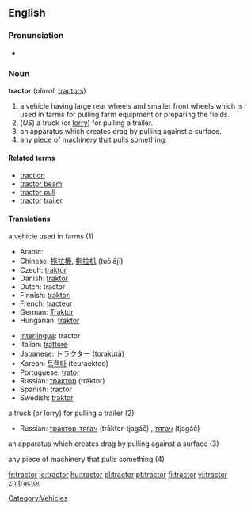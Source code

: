 ==English==

===Pronunciation===
*{{audio|en-us-tractor.ogg|Audio (US)}}

===Noun===
'''tractor''' (''plural:'' [[tractors]])

# a vehicle having large rear wheels and smaller front wheels which is used in farms for pulling farm equipment or preparing the fields.
# (''US'') a truck (or [[lorry]]) for pulling a trailer.<!-- we don't use this in Australia - not sure about UK -->
# an apparatus which creates drag by pulling against a surface.
# any piece of machinery that pulls something.

====Related terms====
*[[traction]]
*[[tractor beam]]
*[[tractor pull]]
*[[tractor trailer]]

====Translations====
;a vehicle used in farms (1)
{{top}}
*Arabic: {{ARchar|[[جرار]]}} {{Unicode|(jará:r)}} {{m}}
*Chinese: [[拖拉機]], [[拖拉机]] (tuōlājī)
*Czech: [[traktor]] {{m}}
*Danish: [[traktor]]
*Dutch: tractor
*Finnish: [[traktori]]
*French: [[tracteur]] {{m}}
*German: [[Traktor]]
*Hungarian: [[traktor]]
{{mid}}
*[[Interlingua]]: tractor
*Italian: [[trattore]] {{m}}
*Japanese: [[トラクター]] (torakutā)
*Korean: [[트랙타]] (teuraekteo)
*Portuguese: [[trator]] {{m}}
*Russian: [[трактор]] (tráktor) {{m}}
*Spanish: tractor {{m}}
*Swedish: [[traktor]]
{{bottom}}

;a truck (or lorry) for pulling a trailer (2)
{{top}}
{{mid}}
*Russian: [[трактор-тягач]] (tráktor-tjagáč) {{m}}, [[тягач]] (tjagáč) {{m}}
{{bottom}}

;an apparatus which creates drag by pulling against a surface (3)
{{top}}
{{mid}}
{{bottom}}

;any piece of machinery that pulls something (4)
{{top}}
{{mid}}
{{bottom}}

[[Category:Vehicles]]

[[fr:tractor]]
[[io:tractor]]
[[hu:tractor]]
[[pl:tractor]]
[[pt:tractor]]
[[fi:tractor]]
[[vi:tractor]]
[[zh:tractor]]